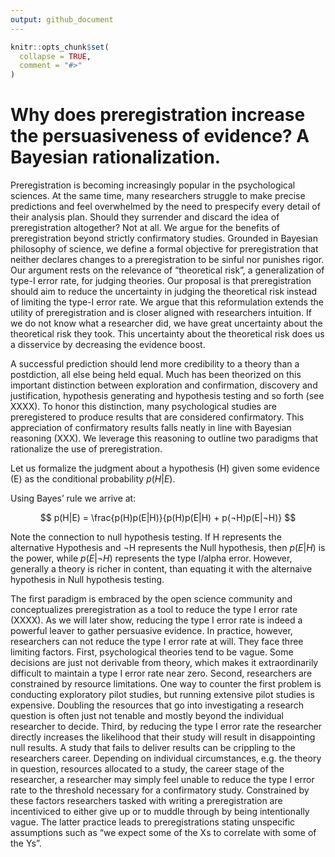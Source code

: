 ```yaml
---
output: github_document
---
```


<!-- README.md is generated from README.Rmd. Please edit that file -->

```r
knitr::opts_chunk$set(
  collapse = TRUE,
  comment = "#>"
)
```

# Why does preregistration increase the persuasiveness of evidence? A Bayesian rationalization.

Preregistration is becoming increasingly popular in the psychological sciences.
At the same time, many researchers struggle to make precise predictions and feel overwhelmed by the need to prespecify every detail of their analysis plan.
Should they surrender and discard the idea of preregistration altogether? Not at all.
We argue for the benefits of preregistration beyond strictly confirmatory studies.
Grounded in Bayesian philosophy of science, we define a formal objective for preregistration that neither declares changes to a preregistration to be sinful nor punishes rigor.
Our argument rests on the relevance of “theoretical risk”, a generalization of type-I error rate, for judging theories.
Our proposal is that preregistration should aim to reduce the uncertainty in judging the theoretical risk instead of limiting the type-I error rate.
We argue that this reformulation extends the utility of preregistration and is closer aligned with researchers intuition.
If we do not know what a researcher did, we have great uncertainty about the theoretical risk they took.
This uncertainty about the theoretical risk does us a disservice by decreasing the evidence boost.


A successful prediction should lend more credibility to a theory than a postdiction, all else being held equal.
Much has been theorized on this important distinction between exploration and confirmation, discovery and justification, hypothesis generating and hypothesis testing and so forth (see XXXX).
To honor this distinction, many psychological studies are preregistered to produce results that are considered confirmatory.
This appreciation of confirmatory results falls neatly in line with Bayesian reasoning (XXX).
We leverage this reasoning to outline two paradigms that rationalize the use of preregistration.

<!-- Caroline does not see the connection to type I error rate/theoretical risk -->
 
Let us formalize the judgment about a hypothesis (H) given some evidence (E) as the conditional probability $p(H|E)$.

Using Bayes' rule we arrive at:

$$
p(H|E) = \frac{p(H)p(E|H)}{p(H)p(E|H) + p(¬H)p(E|¬H)}
$$


Note the connection to null hypothesis testing.
If H represents the alternative Hypothesis and ¬H represents the Null hypothesis, then $p(E|H)$ is the power, while $p(E|¬H)$ represents the type I/alpha error.
However, generally a theory is richer in content, than equating it with the alternaive hypothesis in Null hypothesis testing.

<!-- continue to justify the importance of theorethical risk -->

The first paradigm is embraced by the open science community and conceptualizes preregistration as a tool to reduce the type I error rate (XXXX).
As we will later show, reducing the type I error rate is indeed a powerful leaver to gather persuasive evidence.
In practice, however, researchers can not reduce the type I error rate at will.
They face three limiting factors.
First, psychological theories tend to be vague.
Some decisions are just not derivable from theory, which makes it extraordinarily difficult to maintain a type I error rate near zero.
Second, researchers are constrained by resource limitations.
One way to counter the first problem is conducting exploratory pilot studies, but running extensive pilot studies is expensive.
Doubling the resources that go into investigating a research question is often just not tenable and mostly beyond the individual researcher to decide.
Third, by reducing the type I error rate the researcher directly increases the likelihood that their study will result in disappointing null results.
A study that fails to deliver results can be crippling to the researchers career.
Depending on individual circumstances, e.g. the theory in question, resources allocated to a study, the career stage of the researcher, a researcher may simply feel unable to reduce the type I error rate to the threshold necessary for a confirmatory study.
Constrained by these factors researchers tasked with writing a preregistration are incentiviced to either give up or to muddle through by being intentionally vague. The latter practice leads to preregistrations stating unspecific assumptions such as "we expect some of the Xs to correlate with some of the Ys".

